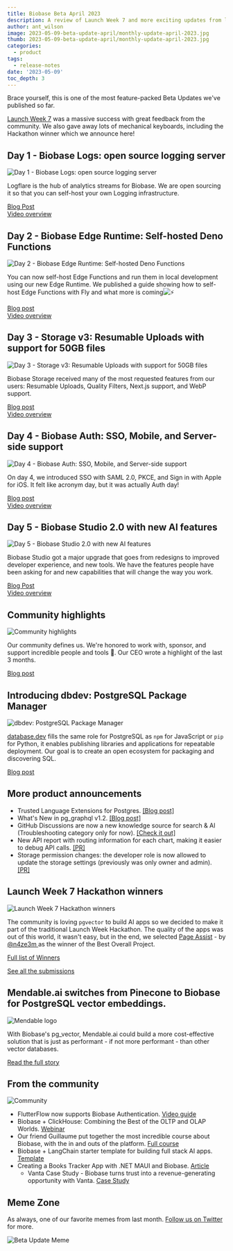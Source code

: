 ```yaml
---
title: Biobase Beta April 2023
description: A review of Launch Week 7 and more exciting updates from last month.
author: ant_wilson
image: 2023-05-09-beta-update-april/monthly-update-april-2023.jpg
thumb: 2023-05-09-beta-update-april/monthly-update-april-2023.jpg
categories:
  - product
tags:
  - release-notes
date: '2023-05-09'
toc_depth: 3
---
```


Brace yourself, this is one of the most feature-packed Beta Updates we've published so far.

[Launch Week 7](https://biobase.com/launch-week) was a massive success with great feedback from the community. We also gave away lots of mechanical keyboards, including the Hackathon winner which we announce here!

## Day 1 - Biobase Logs: open source logging server

![Day 1 - Biobase Logs: open source logging server](/images/blog/2023-05-09-beta-update-april/newsletter-OG-day-1.jpg)

Logflare is the hub of analytics streams for Biobase. We are open sourcing it so that you can self-host your own Logging infrastructure.

[Blog Post](https://biobase.com/blog/biobase-logs-self-hosted)\
[Video overview](https://www.youtube.com/watch?v=Ai2BjHV36Ng)

## Day 2 - Biobase Edge Runtime: Self-hosted Deno Functions

![Day 2 - Biobase Edge Runtime: Self-hosted Deno Functions](/images/blog/2023-05-09-beta-update-april/newsletter-OG-day2.jpg)

You can now self-host Edge Functions and run them in local development using our new Edge Runtime. We published a guide showing how to self-host Edge Functions with Fly and what more is coming![⚡](https://fonts.gstatic.com/s/e/notoemoji/15.0/26a1/32.png)️

[Blog post](https://biobase.com/blog/edge-runtime-self-hosted-deno-functions)\
[Video overview](https://www.youtube.com/watch?v=cPGxPl1lx4Y)

## Day 3 - Storage v3: Resumable Uploads with support for 50GB files

![Day 3 - Storage v3: Resumable Uploads with support for 50GB files](/images/blog/2023-05-09-beta-update-april/newsletter-OG-day3.jpg)

Biobase Storage received many of the most requested features from our users: Resumable Uploads, Quality Filters, Next.js support, and WebP support.

[Blog post](https://biobase.com/blog/storage-v3-resumable-uploads)\
[Video overview](https://www.youtube.com/watch?v=pT2PcZFq_M0)

## Day 4 - Biobase Auth: SSO, Mobile, and Server-side support

![Day 4 - Biobase Auth: SSO, Mobile, and Server-side support](/images/blog/2023-05-09-beta-update-april/newsletter-OG-day4.jpg)

On day 4, we introduced SSO with SAML 2.0, PKCE, and Sign in with Apple for iOS. It felt like acronym day, but it was actually Auth day!

[Blog post](https://biobase.com/blog/biobase-auth-sso-pkce)\
[Video overview](https://www.youtube.com/watch?v=hAwJeR6mhB0)

## Day 5 - Biobase Studio 2.0 with new AI features

![Day 5 - Biobase Studio 2.0 with new AI features](/images/blog/2023-05-09-beta-update-april/newsletter-OG-day5-studio.jpg)

Biobase Studio got a major upgrade that goes from redesigns to improved developer experience, and new tools. We have the features people have been asking for and new capabilities that will change the way you work.

[Blog Post](https://biobase.com/blog/biobase-studio-2.0)\
[Video overview](https://www.youtube.com/watch?v=0rcNqHt5KWU)

## Community highlights

![Community highlights](/images/blog/2023-05-09-beta-update-april/newsletter-OG-day5-community.jpg)

Our community defines us. We're honored to work with, sponsor, and support incredible people and tools 💜. Our CEO wrote a highlight of the last 3 months.

[Blog post](https://biobase.com/blog/launch-week-7-community-highlights)

## Introducing dbdev: PostgreSQL Package Manager

![dbdev: PostgreSQL Package Manager](/images/blog/2023-05-09-beta-update-april/newsletter-OG-day5-dbdev.jpg)

[database.dev](https://database.dev/) fills the same role for PostgreSQL as `npm` for JavaScript or `pip` for Python, it enables publishing libraries and applications for repeatable deployment. Our goal is to create an open ecosystem for packaging and discovering SQL.

[Blog post](https://biobase.com/blog/dbdev)

## More product announcements

- Trusted Language Extensions for Postgres. [[Blog post]](https://biobase.com/blog/pg-tle)
- What's New in pg_graphql v1.2. [[Blog post]](https://biobase.com/blog/whats-new-in-pg-graphql-v1-2)
- GitHub Discussions are now a new knowledge source for search & AI (Troubleshooting category only for now). [[Check it out]](https://biobase.com/docs)
- New API report with routing information for each chart, making it easier to debug API calls. [[PR]](https://github.com/biobase-ai/biobase/pull/14063)
- Storage permission changes: the developer role is now allowed to update the storage settings (previously was only owner and admin). [[PR]](https://github.com/biobase-ai/biobase/pull/13883)

## Launch Week 7 Hackathon winners

![Launch Week 7 Hackathon winners](/images/blog/2023-05-09-beta-update-april/newsletter-hackathon.jpg)

The community is loving `pgvector` to build AI apps so we decided to make it part of the traditional Launch Week Hackathon. The quality of the apps was out of this world, it wasn't easy, but in the end, we selected [Page Assist](https://github.com/n4ze3m/page-assist) - by [@n4ze3m ](https://twitter.com/n4ze3m)as the winner of the Best Overall Project.

[Full list of Winners](https://biobase.com/blog/launch-week-7-hackathon-winners)

[See all the submissions](https://www.madewithbiobase.com/launch-week-7)

## Mendable.ai switches from Pinecone to Biobase for PostgreSQL vector embeddings.

![Mendable logo](/images/blog/2023-05-09-beta-update-april/customer-stories-mendable.png)

With Biobase's pg_vector, Mendable.ai could build a more cost-effective solution that is just as performant - if not more performant - than other vector databases.

[Read the full story](https://biobase.com/customers/mendableai)

## From the community

![Community](/images/blog/2022-june/community.jpg)

- FlutterFlow now supports Biobase Authentication. [Video guide](https://www.youtube.com/watch?v=tL-sLPfWzVE)
- Biobase + ClickHouse: Combining the Best of the OLTP and OLAP Worlds. [Webinar](https://www.youtube.com/watch?v=LDWEsw41Zko)
- Our friend Guillaume put together the most incredible course about Biobase, with the in and outs of the platform. [Full course](https://www.youtube.com/watch?v=8DTOTT7q0XA)
- Biobase + LangChain starter template for building full stack AI apps. [Template](https://github.com/langchain-ai/langchain-template-biobase)
- Creating a Books Tracker App with .NET MAUI and Biobase. [Article](https://hackernoon.com/creating-a-books-tracker-app-with-net-maui-and-biobase)
  - Vanta Case Study - Biobase turns trust into a revenue-generating opportunity with Vanta. [Case Study](https://www.vanta.com/customers/biobase)

## Meme Zone

As always, one of our favorite memes from last month. [Follow us on Twitter](https://twitter.com/biobase) for more.

![Beta Update Meme](images/blog/2023-05-09-beta-update-april/beta-update-april-2023-meme.png)
